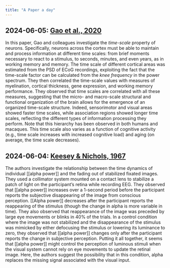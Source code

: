 ```yaml
---
title: "A Paper a day"
---
```


## 2024-06-05: [Gao et al., 2020](https://elifesciences.org/articles/61277)

In this paper, Gao and colleagues investigate the *time-scale* property of neurons. Specifically, neurons across the cortex must be able to maintain and process information at different time scales: from brief moments necessary to react to a stimulus, to seconds, minutes, and even years, as in working memory and memory. The time scale of different cortical areas was estimated from the PSD of ECoG recordings, exploiting the fact that the time-scale factor can be calculated from the *knee frequency* in the power spectrum. They then correlated the time-scale values with measures of myelination, cortical thickness, gene expression, and working memory performance. They observed that time scales are correlated with all these measures, suggesting that the micro- and macro-scale structural and functional organization of the brain allows for the emergence of an organized time-scale structure. Indeed, sensorimotor and visual areas showed faster time scales, while association regions showed longer time scales, reflecting the different types of information processing they perform. Note that this hierarchy has been observed in both humans and macaques. This time scale also varies as a function of cognitive activity (e.g., time scale increases with increased cognitive load) and aging (on average, the time scale decreases).

## 2024-06-04: [Keesey & Nichols, 1967](https://www.sciencedirect.com/science/article/pii/0042698967900077?via%3Dihub)

The authors investigate the relationship between the time dynamics of individual [[alpha power]] and the fading out of stabilized fixated images. They used a collimator system mounted on a contact lens to stabilize a patch of light on the participant's retina while recording EEG. They observed that [[alpha power]] increases over a 1-second period before the participant reports the subjective disappearing of the image from conscious perception. [[Alpha power]] decreases after the participant reports the reappearing of the stimulus (though the change in alpha is more variable in time). They also observed that reappearance of the image was preceded by large eye movements or blinks in 40% of the trials. In a control condition where the image was not stabilized and the disappearance of the stimulus was mimicked by either defocusing the stimulus or lowering its luminance to zero, they observed that [[alpha power]] changes only after the participant reports the change in subjective perception. Putting it all together, it seems that [[alpha power]] might control the perception of luminous stimuli when the visual system cannot rely on eye movements to update the retinal image. Here, the authors suggest the possibility that in this condition, alpha replaces the missing signal associated with the visual input.